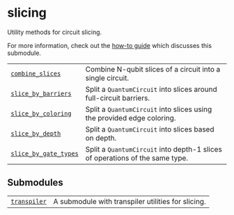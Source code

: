 # slicing

<span id="module-qiskit_addon_utils.slicing" />

<span id="qiskit-addon-utils-slicing" />

Utility methods for circuit slicing.

For more information, check out the [how-to guide](https://qiskit.github.io/qiskit-addon-utils/how_tos/create_circuit_slices.html) which discusses this submodule.

|                                                                                                                          |                                                                              |
| ------------------------------------------------------------------------------------------------------------------------ | ---------------------------------------------------------------------------- |
| [`combine_slices`](qiskit_addon_utils.slicing.combine_slices "qiskit_addon_utils.slicing.combine_slices")                | Combine N-qubit slices of a circuit into a single circuit.                   |
| [`slice_by_barriers`](qiskit_addon_utils.slicing.slice_by_barriers "qiskit_addon_utils.slicing.slice_by_barriers")       | Split a `QuantumCircuit` into slices around full-circuit barriers.           |
| [`slice_by_coloring`](qiskit_addon_utils.slicing.slice_by_coloring "qiskit_addon_utils.slicing.slice_by_coloring")       | Split a `QuantumCircuit` into slices using the provided edge coloring.       |
| [`slice_by_depth`](qiskit_addon_utils.slicing.slice_by_depth "qiskit_addon_utils.slicing.slice_by_depth")                | Split a `QuantumCircuit` into slices based on depth.                         |
| [`slice_by_gate_types`](qiskit_addon_utils.slicing.slice_by_gate_types "qiskit_addon_utils.slicing.slice_by_gate_types") | Split a `QuantumCircuit` into depth-1 slices of operations of the same type. |

## Submodules

|                                                                                                                                            |                                                    |
| ------------------------------------------------------------------------------------------------------------------------------------------ | -------------------------------------------------- |
| [`transpiler`](qiskit_addon_utils.slicing.transpiler#module-qiskit_addon_utils.slicing.transpiler "qiskit_addon_utils.slicing.transpiler") | A submodule with transpiler utilities for slicing. |
